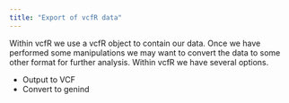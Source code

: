 ```yaml
---
title: "Export of vcfR data"
---
```



Within vcfR we use a vcfR object to contain our data.
Once we have performed some manipulations we may want to convert the data to some other format for further analysis.
Within vcfR we have several options.

* Output to VCF
* Convert to genind






